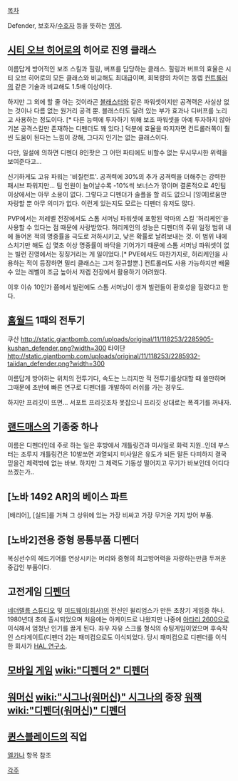 [[목차]]

Defender, 보호자/[[수호자]] 등을 뜻하는 [[영어]].

== [[시티 오브 히어로]]의 히어로 진영 클래스 ==

이름답게 방어적인 보조 스킬과 힐링, 버프를 담당하는 클래스. 힐링과 버프의 효율은 시티 오브 히어로의 모든 클래스와 비교해도 최대급이며, 회복량의 차이는 동렙 [[컨트롤러]]의 같은 기술과 비교해도 1.5배 이상이다.

하지만 그 외에 할 줄 아는 것이라곤 [[블래스터]]와 같은 파워셋이지만 공격력은 사실상 없는 것이나 다름 없는 원거리 공격 뿐. 블래스터도 달려 있는 부가 효과나 디버프를 노리고 사용하는 정도이다. [* 다른 능력에 투자하기 위해 보조 파워셋을 아예 투자하지 않아 기본 공격스킬만 존재하는 디펜더도 꽤 있다.] 덕분에 효율을 따지자면 컨트롤러쪽이 훨씬 도움이 된다는 느낌이 강해, 그다지 인기는 없는 클래스이다.

다만, 일설에 의하면 디펜더 8인팟은 그 어떤 파티에도 비할수 없는 무시무시한 위력을 보여준다고...

신기하게도 고유 파워는 '비질런트'. 공격력에 30%의 추가 공격력을 더해주는 강력한 패시브 파워지만... 팀 인원이 늘어날수록 -10%씩 보너스가 깎이며 결론적으로 4인팀 이상에서는 아무 소용이 없다. 그렇다고 디펜더가 솔플을 할 리도 없으니 [잉여]로움만 자랑할 뿐 아무 의미가 없다. 이런게 있는지도 모르는 디펜더 유저도 많다.

PVP에서는 저레벨 전장에서도 스톰 서머닝 파워셋에 포함된 악마의 스킬 '허리케인'을 사용할 수 있다는 점 때문에 사랑받았다. 허리케인의 성능은 디펜더의 주위 일정 범위 내에 들어온 적의 명중률을 극도로 저하시키고, 낮은 확률로 날려보내는 것. 이 범위 내에 스치기만 해도 십 몇초 이상 명중률이 바닥을 기어가기 때문에 스톰 서머닝 파워셋이 없는 빌런 진영에서는 징징거리는 게 일이었다.[* PVE에서도 마찬가지로, 허리케인을 사용하는 적이 등장하면 밀리 클래스는 그저 절규할뿐.] 컨트롤러도 사용 가능하지만 배울 수 있는 레벨이 조금 높아서 저렙 전장에서 활용하기 어려웠다.

이후 이슈 10인가 쯤에서 빌런에도 스톰 서머닝이 생겨 빌런들이 환호성을 질렀다고 한다.

== [[홈월드]] 1때의 전투기 ==
쿠산
http://static.giantbomb.com/uploads/original/11/118253/2285905-kushan_defender.png?width=300
타이단
http://static.giantbomb.com/uploads/original/11/118253/2285932-taiidan_defender.png?width=300

이름답게 방어하는 위치의 전투기다, 속도는 느리지만 적 전투기를상대할 때 쓸만하며 그때문에 초반에 빠른 연구로 디펜더를 개발하여 러쉬를 가는 경우도.

하지만 프리깃이 뜨면... 서포트 프리깃조차 못잡으니 프리깃 상대로는 폭격기를 꺼내자.

== [[랜드매스]]의 기종중 하나 ==
이름은 디펜더인데 주로 하는 일은 후방에서 개틀링건과 미사일로 화력 지원..인데
부스터는 조루지
개틀링건은 10발쏘면 과열되지
미사일은 유도가 되든 말든 다피하지
결국 믿을건 체력밖에 없는 바보.
하지만 그 체력도 기동성 떨어지고 무기가 바보인데 어디다 쓰겠는가..

== [노바 1492 AR]의 베이스 파트 ==
[배리어], [실드]를 거쳐 그 상위에 있는 가장 비싸고 가장 무거운 기지 방어 부품.

== [노바2]전용 중형 몽통부품 '''디펜더''' ==
복싱선수의 헤드기어를 연상시키는 머리와 중형의 최고방어력을 자랑하는만큼 
두꺼운 중갑인 부품이다. 

== 고전게임 [[디펜더]] ==
[[네더렐름 스튜디오]] 및 [[미드웨이(회사)]]의 전신인 윌리엄스가 만든 초창기 게임중 하나. 1980년대 초에 출시되었으며 처음에는 아케이드로 나왔지만 나중에 [[아타리 2600]]으로 이식해서 엄청난 인기를 끌게 된다.
좌우 자유 스크롤 형식의 슈팅게임이었으며 후속작인 스타게이트(디펜더 2)는 패미컴으로도 이식되었다. 당시 패미컴으로 디펜더를 이식한 회사가 [[HAL 연구소]]. 

== [[모바일 게임]] [[wiki:"디펜더 2" 디펜더]] ==

== [[워머신]] [[wiki:"시그나(워머신)" 시그나]]의 중장 [[워잭]] [[wiki:"디펜더(워머신)" 디펜더]] == 

== [[퀸스블레이드]]의 직업 ==
[[엘카나]] 항목 참조

[[각주]]
